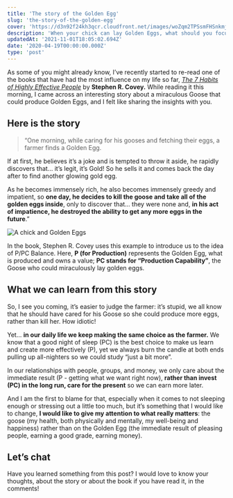 ```yaml
---
title: 'The story of the Golden Egg'
slug: 'the-story-of-the-golden-egg'
cover: 'https://d3n92f24kh3qcr.cloudfront.net/images/woZqm2TPSsmFHSnkmjlZ.jpg'
description: 'When your chick can lay Golden Eggs, what should you focus on the most, the miraculous chick, or the golden eggs she can lay?'
updatedAt: '2021-11-01T18:05:02.694Z'
date: '2020-04-19T00:00:00.000Z'
type: 'post'
---
```


As some of you might already know, I’ve recently started to re-read one of the books that have had the most influence on my life so far, _[The 7 Habits of Highly Effective People](/library/the-7-habits-of-highly-effective-people/)_ by **Stephen R. Covey.** While reading it this morning, I came across an interesting story about a miraculous Goose that could produce Golden Eggs, and I felt like sharing the insights with you.

## Here is the story

> “One morning, while caring for his gooses and fetching their eggs, a farmer finds a Golden Egg.

If at first, he believes it’s a joke and is tempted to throw it aside, he rapidly discovers that… it’s legit, it’s Gold! So he sells it and comes back the day after to find another glowing gold egg.

As he becomes immensely rich, he also becomes immensely greedy and impatient, so **one day, he decides to kill the goose and take all of the golden eggs inside**, only to discover that… they were none and, **in his act of impatience, he destroyed the ability to get any more eggs in the future**.”

![A chick and Golden Eggs](https://d3n92f24kh3qcr.cloudfront.net/images/OIgzL1bkTCaeDqj6Qr0L.jpg)

In the book, Stephen R. Covey uses this example to introduce us to the idea of P/PC Balance. Here, **P (for Production)** represents the Golden Egg, what is produced and owns a value; **PC stands for “Production Capability”**, the Goose who could miraculously lay golden eggs.

## What we can learn from this story

So, I see you coming, it’s easier to judge the farmer: it’s stupid, we all know that he should have cared for his Goose so she could produce more eggs, rather than kill her. How idiotic!

Yet… **in our daily life we keep making the same choice as the farmer.** We know that a good night of sleep (PC) is the best choice to make us learn and create more effectively (P), yet we always burn the candle at both ends pulling up all-nighters so we could study “just a bit more”.

In our relationships with people, groups, and money, we only care about the immediate result (P - getting what we want right now), **rather than invest (PC) in the long run, care for the present** so we can earn more later.

And I am the first to blame for that, especially when it comes to not sleeping enough or stressing out a little too much, but it’s something that I would like to change, **I would like to give my attention to what really matters**: the goose (my health, both physically and mentally, my well-being and happiness) rather than on the Golden Egg (the immediate result of pleasing people, earning a good grade, earning money).

## Let’s chat

Have you learned something from this post? I would love to know your thoughts, about the story or about the book if you have read it, in the comments!
